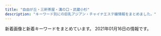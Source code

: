 ```yaml
---
title: "自由が丘・三軒茶屋・溝の口・武蔵小杉"
description: "キーワード別にの巨乳アジアン・チャイナエステ嬢情報をまとめました。"
---
```


新着画像と新着キーワードをまとめています。
2021年01月16日の情報です。

<DmmAffiliateIns />
<KeywordTable
  shops={
    [
    {
        "station": "\u81ea\u7531\u304c\u4e18\u99c5\u5357\u53e3",
        "img_links": [
            "http://ms-rlx.com/staff/milk/01.jpg",
            "http://ms-rlx.com/img/ttl_staff.png",
            "http://ms-rlx.com/staff/momo/01mb.jpg",
            "http://ms-rlx.com/img/access/road03.jpg",
            "http://ms-rlx.com/staff/sachan/01.jpg",
            "http://ms-rlx.com/img/youtube.jpg",
            "http://ms-rlx.com/img/ttl_tnew.png",
            "http://ms-rlx.com/pic/head.png",
            "http://ms-rlx.com/img/msgbtn.png",
            "http://ms-rlx.com/i/files/homeimg.jpg",
            "http://ms-rlx.com/staff/ruri/01mb.jpg",
            "http://ms-rlx.com/staff/momo/01.jpg",
            "http://ms-rlx.com/img/ttl_rec.png",
            "http://ms-rlx.com/img/ttl_concept.png",
            "http://ms-rlx.com/img/access/road01.jpg",
            "http://ms-rlx.com/staff/ringo/01.jpg",
            "http://ms-rlx.com/img/ttl_mobile.png",
            "http://ms-rlx.com/img/att.png",
            "http://ms-rlx.com/staff/ringo/01mb.jpg",
            "http://ms-rlx.com/staff/ruri/01.jpg",
            "http://ms-rlx.com/staff/sachan/01mb.jpg",
            "http://ms-rlx.com/img/access/road02.jpg",
            "http://ms-rlx.com/staff/milk/01mb.jpg"
        ],
        "url": "http://ms-rlx.com/",
        "name": "\u697d\u697d\u5c4b",
        "keywords": {
            "C": 14
        }
    },
    {
        "url": "http://yourroom.net/",
        "keywords": {},
        "name": "\u30b9\u30de\u30a4\u30eb",
        "station": "\u7b49\u3005\u529b\u99c5",
        "img_links": [
            "http://yourroom.net/images/saikai.png",
            "http://yourroom.net/photo/mini-yuki1.jpg",
            "http://yourroom.net/photo/yuki1.jpg",
            "http://yourroom.net/photo/mini-yui2.jpg",
            "http://yourroom.net/photo/mini-yuki2.jpg",
            "http://yourroom.net/photo/mini-maho1.jpg",
            "http://yourroom.net/photo/maho1.jpg",
            "http://yourroom.net/images/1s.jpg",
            "http://yourroom.net/photo/yui1.jpg",
            "http://yourroom.net/photo/mini-yui1.jpg",
            "http://yourroom.net/images/1.jpg"
        ]
    },
    {
        "name": "\u5fc3\u697d",
        "keywords": {
            "C": 2
        },
        "img_links": [
            "http://ms-shinraku.com/pic/head.jpg",
            "http://ms-shinraku.com/staff/mari/01.jpg",
            "http://ms-shinraku.com/img/ttl_staff.png",
            "http://ms-shinraku.com/staff/kanako/01.jpg",
            "http://ms-shinraku.com/staff/momoka/01.jpg",
            "http://ms-shinraku.com/staff/ran/01.jpg",
            "http://ms-shinraku.com/staff/yuki/01.jpg",
            "http://ms-shinraku.com/pic/topimg1.jpg",
            "http://ms-shinraku.com/i/files/homeimg.jpg",
            "http://ms-shinraku.com/pic/topimg2.jpg",
            "http://ms-shinraku.com/img/foot.png",
            "http://ms-shinraku.com/staff/ayumi/01.jpg"
        ],
        "station": "\u5b66\u82b8\u5927\u5b66\u99c5\u6771\u53e3",
        "url": "http://ms-shinraku.com/"
    },
    {
        "url": "http://b-berry.work/",
        "keywords": {},
        "name": "\u30d6\u30eb\u30fc\u30d9\u30ea\u30fc",
        "img_links": [
            "http://b-berry.work/images/ac1.jpg",
            "http://b-berry.work/images/rec2.jpg",
            "http://b-berry.work/images/3.jpg",
            "http://b-berry.work/staff/maya.jpg",
            "http://b-berry.work/images/sys.jpg",
            "http://b-berry.work/staff/yuri.jpg",
            "http://b-berry.work/staff/mona.jpg",
            "http://b-berry.work/images/s1.png",
            "http://b-berry.work/images/head.jpg",
            "http://b-berry.work/images/news.jpg",
            "http://b-berry.work/images/int1.jpg",
            "http://b-berry.work/images/rec1.jpg",
            "http://b-berry.work/img/maya1.jpg",
            "http://b-berry.work/images/staff_t.jpg",
            "http://b-berry.work/images/1.jpg",
            "http://b-berry.work/img/mona1.jpg",
            "http://b-berry.work/images/interior_t.jpg",
            "http://b-berry.work/img/yuri1.jpg",
            "http://b-berry.work/images/int2.jpg",
            "http://b-berry.work/images/2.jpg",
            "http://b-berry.work/images/ac2.jpg",
            "http://b-berry.work/images/tg.jpg"
        ],
        "station": "\u81ea\u7531\u304c\u4e18\u99c5\u5317\u53e3"
    },
    {
        "station": "\u5b66\u82b8\u5927\u5b66\u99c5\u6771\u53e3",
        "url": "http://in-esthe.com/you/",
        "keywords": {},
        "img_links": [
            "http://in-esthe.com/you/images/botton.jpg",
            "http://in-esthe.com/you/images/p-9.jpg",
            "http://in-esthe.com/you/images/p-7.jpg",
            "http://in-esthe.com/you/images/p-5.jpg",
            "http://cdn.dino-es.com/images/logo/468x60DinoEs.png",
            "http://in-esthe.com/you/images/mo.png",
            "http://in-esthe.com/you/images/p-3.jpg",
            "http://in-esthe.com/you/images/fla.jpg",
            "http://in-esthe.com/you/images/p-4.jpg",
            "http://in-esthe.com/you/images/p-8.jpg",
            "http://in-esthe.com/you/images/r-2.jpg",
            "http://in-esthe.com/you/images/p-0.jpg",
            "http://in-esthe.com/you/images/p-10.jpg",
            "http://in-esthe.com/you/images/p-11.jpg",
            "http://in-esthe.com/you/images/r-1.jpg"
        ],
        "name": "\u60a0"
    },
    {
        "url": "http://annex-jp.info/",
        "img_links": [
            "http://annex-jp.info/images/nana.jpg",
            "http://annex-jp.info/images/info.png",
            "http://annex-jp.info/images/yoho.jpg",
            "http://www.annex-jp.info/i/img/mari.jpg",
            "http://www.annex-jp.info/i/img/nana.jpg",
            "http://www.annex-jp.info/i/img/mayumi.jpg",
            "http://www.annex-jp.info/i/img/riri.jpg",
            "http://www.annex-jp.info/i/img/sayuri.jpg",
            "http://annex-jp.info/images/sayuri.jpg",
            "http://annex-jp.info/images/kp-info.jpg",
            "http://annex-jp.info/images/riri.jpg",
            "http://www.annex-jp.info/i/img/yoho.jpg",
            "http://annex-jp.info/images/mari.jpg",
            "http://annex-jp.info/images/mayumi.jpg"
        ],
        "keywords": {},
        "station": "\u81ea\u7531\u304c\u4e18\u99c5\u5317\u53e3",
        "name": "\u305f\u3093\u307d\u307d"
    },
    {
        "station": "\u4e09\u8ed2\u8336\u5c4b\u99c5\u5357\u53e3A",
        "name": "\u53f0\u6e7eSpa",
        "url": "http://www.spa.maesjp.com/",
        "keywords": {
            "87": 8,
            "91": 8,
            "88": 8,
            "E": 8,
            "85": 8,
            "D": 32,
            "86": 8
        },
        "img_links": [
            "http://www.spa.maesjp.com/images/m2.jpg",
            "http://www.spa.maesjp.com/images/s_pickup.png",
            "http://www.spa.maesjp.com/images/slider-img002.jpg",
            "http://www.spa.maesjp.com/images/slider-img001.jpg",
            "http://www.spa.maesjp.com/images/s_news.png",
            "http://www.spa.maesjp.com/files/004.jpg",
            "http://www.spa.maesjp.com/files/002.jpg",
            "http://www.spa.maesjp.com/images/s_top_therapist.png",
            "http://www.spa.maesjp.com/images/s_message.png",
            "http://www.spa.maesjp.com/images/m4.jpg",
            "http://www.spa.maesjp.com/images/m6.jpg",
            "http://www.spa.maesjp.com/files/005.jpg",
            "http://www.spa.maesjp.com/images/m3.jpg",
            "http://www.spa.maesjp.com/files/003.jpg",
            "http://www.spa.maesjp.com/files/001.jpg",
            "http://www.spa.maesjp.com/images/m1.jpg"
        ]
    },
    {
        "keywords": {
            "\u80f8": 1,
            "\u30bb\u30af\u30b7\u30fc": 1
        },
        "url": "http://www.hanaikada.masg.info/",
        "name": "\u82b1\u7b4f -\u306f\u306a\u3044\u304b\u3060-",
        "station": "\u4e8c\u5b50\u7389\u5ddd\u99c5\u897f\u53e3",
        "img_links": [
            "http://www.hanaikada.masg.info/images/top003.png",
            "http://www.hanaikada.masg.info/photo_news/upimg/795065ff41f22a3d42_0.jpg",
            "http://www.hanaikada.masg.info/images/nav-001.png",
            "http://www.hanaikada.masg.info/images/nav-006.png",
            "http://www.hanaikada.masg.info/files/002.jpg",
            "http://www.hanaikada.masg.info/files/007.jpg",
            "http://www.hanaikada.masg.info/images/top01.png",
            "http://www.hanaikada.masg.info/images/osusume01.png",
            "http://www.hanaikada.masg.info/photo_news/upimg/108215f82f974a7fed_0.jpg",
            "http://www.hanaikada.masg.info/files/004.jpg",
            "http://www.hanaikada.masg.info/images/tel.png",
            "http://www.hanaikada.masg.info/images/nav-002.png",
            "http://www.hanaikada.masg.info/images/nav-004.png",
            "http://www.hanaikada.masg.info/photo_news/upimg/108215f82f974a7fed_1.jpg",
            "http://www.hanaikada.masg.info/photo_news/upimg/919615fe051ff3aebe_0.jpg",
            "http://www.hanaikada.masg.info/photo_news/upimg/108215f82f974a7fed_2.jpg",
            "http://www.hanaikada.masg.info/images/nav-003.png",
            "http://www.hanaikada.masg.info/files/005.jpg",
            "http://www.hanaikada.masg.info/files/001.jpg",
            "http://www.hanaikada.masg.info/photo_news/upimg/196915fd72c6a20b48_0.jpg",
            "http://www.hanaikada.masg.info/files/008.jpg",
            "http://www.hanaikada.masg.info/files/003.jpg",
            "http://www.hanaikada.masg.info/images/nav-005.png",
            "http://www.hanaikada.masg.info/images/top02-left.png"
        ]
    },
    {
        "keywords": {
            "94": 4,
            "D": 3,
            "F": 4,
            "86": 1,
            "84": 2
        },
        "station": "\u7528\u8cc0\u99c5\u6771\u53e3",
        "url": "http://www.wqiowaz.site/",
        "name": "Sweet",
        "img_links": [
            "http://www.wqiowaz.site/uploads/201008/1-20100Q55403531.jpg",
            "http://www.wqiowaz.site/picture/call.png",
            "http://www.wqiowaz.site/uploads/200630/1-200630094K4325.jpg",
            "http://www.wqiowaz.site/uploads/201008/1-20100Q55522V7.jpg",
            "http://www.wqiowaz.site/picture/m-head01.jpg",
            "http://www.wqiowaz.site/uploads/201008/1-20100Q5550EL.jpg",
            "http://www.wqiowaz.site/uploads/200629/1-200629103104120.jpg",
            "http://www.wqiowaz.site/picture/foot01.jpg",
            "http://www.wqiowaz.site/picture/cam-01.jpg",
            "http://www.wqiowaz.site/picture/m-top003.jpg",
            "http://www.wqiowaz.site/uploads/200914/1-200914164443K1.jpg",
            "http://www.wqiowaz.site/uploads/200914/1-20091416442NT.jpg",
            "http://www.wqiowaz.site/uploads/200630/1-200630094H5294.jpg",
            "http://www.wqiowaz.site/uploads/200629/1-200629103204442.jpg",
            "http://www.wqiowaz.site/uploads/200629/1-200629103142X4.jpg",
            "http://www.wqiowaz.site/uploads/201008/1-20100Q5541T55.jpg",
            "http://www.wqiowaz.site/picture/m-top004.jpg"
        ]
    },
    {
        "img_links": [
            "http://www.jojo.mensnv.com/files/011-02.jpg",
            "http://www.jojo.mensnv.com/files/005.jpg",
            "http://www.jojo.mensnv.com/images/backlistbtn.png",
            "http://www.jojo.mensnv.com/files/010-02.jpg",
            "http://www.jojo.mensnv.com/files/002-03.jpg",
            "http://www.jojo.mensnv.com/files/001-03.jpg",
            "http://www.jojo.mensnv.com/files/009-02.jpg",
            "http://www.jojo.mensnv.com/files/007-03.jpg",
            "http://www.jojo.mensnv.com/files/005-03.jpg",
            "http://www.jojo.mensnv.com/files/007-02.jpg",
            "http://www.jojo.mensnv.com/files/013-02.jpg",
            "http://www.jojo.mensnv.com/images/slider/03.jpg",
            "http://www.jojo.mensnv.com/files/010-03.jpg",
            "http://www.jojo.mensnv.com/files/006-03.jpg",
            "http://www.jojo.mensnv.com/files/014-03.jpg",
            "http://www.jojo.mensnv.com/images/slider/01.jpg",
            "http://www.jojo.mensnv.com/files/011.jpg",
            "http://www.jojo.mensnv.com/files/009.jpg",
            "http://www.jojo.mensnv.com/files/001.jpg",
            "http://www.jojo.mensnv.com/files/011-03.jpg",
            "http://www.jojo.mensnv.com/files/003.jpg",
            "http://www.jojo.mensnv.com/images/slider/02.jpg",
            "http://www.jojo.mensnv.com/files/014-02.jpg",
            "http://www.jojo.mensnv.com/files/014.jpg",
            "http://www.jojo.mensnv.com/files/004-03.jpg",
            "http://www.jojo.mensnv.com/images/showCover.png",
            "http://www.jojo.mensnv.com/files/003-02.jpg",
            "http://www.jojo.mensnv.com/files/003-03.jpg",
            "http://www.jojo.mensnv.com/files/013.jpg",
            "http://www.jojo.mensnv.com/files/002-02.jpg",
            "http://www.jojo.mensnv.com/images/tel.png",
            "http://www.jojo.mensnv.com/files/013-03.jpg",
            "http://www.jojo.mensnv.com/files/004-02.jpg",
            "http://www.jojo.mensnv.com/files/007.jpg",
            "http://www.jojo.mensnv.com/files/012.jpg",
            "http://www.jojo.mensnv.com/files/012-03.jpg",
            "http://www.jojo.mensnv.com/files/010.jpg",
            "http://www.jojo.mensnv.com/images/mobile.jpg",
            "http://www.jojo.mensnv.com/files/009-03.jpg",
            "http://www.jojo.mensnv.com/files/012-02.jpg",
            "http://www.jojo.mensnv.com/files/004.jpg",
            "http://www.jojo.mensnv.com/files/005-02.jpg",
            "http://www.jojo.mensnv.com/files/006.jpg",
            "http://www.jojo.mensnv.com/files/002.jpg",
            "http://www.jojo.mensnv.com/files/001-02.jpg",
            "http://www.jojo.mensnv.com/images/coverGirlParts.png",
            "http://www.jojo.mensnv.com/files/006-02.jpg"
        ],
        "url": "http://www.jojo.mensnv.com/",
        "keywords": {
            "D": 18,
            "\u30bb\u30af\u30b7\u30fc": 1,
            "84": 6,
            "86": 12,
            "85": 9,
            "C": 3,
            "88": 3
        },
        "name": "JoJo",
        "station": "\u4e09\u8ed2\u8336\u5c4b\u99c5\u5357\u53e3"
    },
    {
        "name": "Clair \uff5e\u30af\u30ec\u30fc\u30eb\uff5e",
        "keywords": {
            "C": 4,
            "E": 2,
            "D": 4
        },
        "url": "http://clair.work/",
        "station": "\u5b66\u82b8\u5927\u5b66\u99c5\u897f\u53e3",
        "img_links": [
            "http://clair.work/images/recruit/nagare_06.png",
            "http://clair.work/staff/humi2.jpg",
            "http://clair.work/staff/humi1.jpg",
            "http://clair.work/images/mainvisual_02_s.jpg",
            "http://clair.work/images/mainvisual_01_s.jpg",
            "http://clair.work/images/mainvisual_02.jpg",
            "http://clair.work/images/recruit/message_03.png",
            "http://clair.work/images/head_therapist.jpg",
            "http://clair.work/images/recruit/nagare_07.png",
            "http://clair.work/images/recruit/point_03.png",
            "http://clair.work/images/icon_ranking_02.png",
            "http://clair.work/images/recruit/req_03.jpg",
            "http://clair.work/images/recruit/point_07.png",
            "http://clair.work/images/icon_new.png",
            "http://clair.work/images/trigger.jpg",
            "http://clair.work/images/recruit/point_08.png",
            "http://clair.work/images/no_image.jpg",
            "http://clair.work/staff/ayaka1.jpg",
            "http://clair.work/images/head_interior.jpg",
            "http://clair.work/staff/mayu1.jpg",
            "http://clair.work/staff/yua1.jpg",
            "http://clair.work/images/icon_ranking_05.png",
            "http://clair.work/images/recruit/point_05.png",
            "http://clair.work/images/icon_ranking_01.png",
            "http://clair.work/staff/kasumi1.jpg",
            "http://clair.work/images/recruit/nagare_01.jpg",
            "http://clair.work/images/recruit/point_04.png",
            "http://clair.work/images/recruit/nagare_05.png",
            "http://clair.work/images/recruit/point_06.png",
            "http://clair.work/images/mainvisual_01.jpg",
            "http://clair.work/images/sw_tel.png",
            "http://clair.work/images/recruit/point_09.png",
            "http://clair.work/images/recruit/nagare_02.jpg",
            "http://clair.work/images/recruit/nagare_03.jpg",
            "http://clair.work/images/sw_home.png",
            "http://clair.work/images/recruit/sp_mainvisual.jpg",
            "http://clair.work/images/icon_ranking_03.png",
            "http://clair.work/images/icon_ranking_04.png"
        ]
    },
    {
        "keywords": {
            "C": 1,
            "86": 2,
            "85": 1
        },
        "station": "\u4e8c\u5b50\u7389\u5ddd\u99c5\u6771\u53e3",
        "name": "\u604b\u4eba",
        "url": "http://koibito.ies.bz/",
        "img_links": [
            "http://koibito.ies.bz/images/s_staff1.png",
            "http://koibito.ies.bz/images/room4.jpg",
            "http://koibito.ies.bz/images/no2.png",
            "http://koibito.ies.bz/images/s_staff.png",
            "http://koibito.ies.bz/images/s_ranking.png",
            "http://koibito.ies.bz/images/no1.png",
            "http://koibito.ies.bz/images/room3.jpg",
            "http://koibito.ies.bz/images/top.png",
            "http://koibito.ies.bz/images/s_news.png",
            "http://koibito.ies.bz/photos/sites/69/2018/10/201810150304491.jpg",
            "http://koibito.ies.bz/images/info.jpg",
            "http://koibito.ies.bz/images/room1.jpg",
            "http://koibito.ies.bz/images/link.jpg",
            "http://koibito.ies.bz/images/mobile.jpg",
            "http://koibito.ies.bz/photos/sites/69/2018/10/2018100214220989.jpg",
            "http://koibito.ies.bz/images/s_pick.jpg",
            "http://koibito.ies.bz/photos/sites/69/2018/10/2018100214242547.jpg",
            "http://koibito.ies.bz/images/new.jpg",
            "http://koibito.ies.bz/images/room2.jpg"
        ]
    },
    {
        "url": "http://www.sakura.esraku.com/",
        "name": "\u685c",
        "station": "\u90fd\u7acb\u5927\u5b66\u99c5",
        "img_links": [
            "http://www.sakura.esraku.com/files/009.jpg",
            "http://www.sakura.esraku.com/files/006.jpg",
            "http://www.sakura.esraku.com/files/004.jpg",
            "http://www.sakura.esraku.com/images/s_staff.jpg",
            "http://www.sakura.esraku.com/photo_news/upimg/508775f63081046140_0.jpg",
            "http://www.sakura.esraku.com/images/lineyoyaku.jpg",
            "http://www.sakura.esraku.com/photo_news/upimg/192295fbde78dddd71_0.jpg",
            "http://www.sakura.esraku.com/files/003.jpg",
            "http://www.sakura.esraku.com/files/008.jpg",
            "http://www.sakura.esraku.com/files/002.jpg",
            "http://www.sakura.esraku.com/images/s_link.jpg",
            "http://www.sakura.esraku.com/photo_news/upimg/921745f718627cc259_0.jpg",
            "http://www.sakura.esraku.com/files/007.jpg",
            "http://www.sakura.esraku.com/files/001.jpg",
            "http://www.sakura.esraku.com/photo_news/upimg/282545f76dfd1996d7_0.jpg",
            "http://www.sakura.esraku.com/photo_news/upimg/221315f853e86bfad8_0.jpg",
            "http://www.sakura.esraku.com/images/mobile.jpg",
            "http://www.sakura.esraku.com/images/top.png",
            "http://www.sakura.esraku.com/files/005.jpg"
        ],
        "keywords": {
            "87": 12,
            "D": 14,
            "\u30bb\u30af\u30b7\u30fc": 1,
            "C": 21
        }
    },
    {
        "img_links": [
            "https://fy.uouono.com/wp-content/themes/este/img/top-img01b.png",
            "https://fy.uouono.com/wp-content/uploads/2020/12/11foryou.jpg",
            "https://fy.uouono.com/wp-content/uploads/2019/06/098765easforyou.jpg",
            "https://fy.uouono.com/wp-content/uploads/2019/06/098765resdaxfforyou.jpg",
            "https://fy.uouono.com/wp-content/uploads/2020/10/09uiyharumo.jpg",
            "https://fy.uouono.com/wp-content/themes/este/img/top-img02.png",
            "https://fy.uouono.com/wp-content/themes/este/img/tel_header.png",
            "https://fy.uouono.com/wp-content/themes/este/img/call.png",
            "https://fy.uouono.com/wp-content/uploads/2020/10/21349876harumo.jpg",
            "https://fy.uouono.com/wp-content/uploads/2020/01/90897tyrdfforyou.jpg",
            "https://fy.uouono.com/wp-content/themes/este/img/1.jpg",
            "https://fy.uouono.com/wp-content/themes/este/img/4.jpg",
            "https://fy.uouono.com/wp-content/themes/este/img/top-img04.png",
            "https://fy.uouono.com/wp-content/uploads/2020/12/09foryou.jpg",
            "https://fy.uouono.com/wp-content/uploads/2020/10/ff-foryou.jpg",
            "https://fy.uouono.com/wp-content/uploads/2019/06/asayou.jpg",
            "https://fy.uouono.com/wp-content/themes/este/img/3.jpg",
            "https://fy.uouono.com/wp-content/themes/este/img/top-img01.png",
            "https://fy.uouono.com/wp-content/uploads/2019/06/oijhg9876rforyou.jpg",
            "https://fy.uouono.com/wp-content/themes/este/img/top-img01a.png",
            "https://fy.uouono.com/wp-content/uploads/2019/12/00harumo.jpg",
            "https://fy.uouono.com/wp-content/uploads/2020/12/1foryou.jpg",
            "https://fy.uouono.com/wp-content/uploads/2020/01/diouygforyou.jpg",
            "https://fy.uouono.com/wp-content/themes/este/img/2.jpg",
            "https://fy.uouono.com/wp-content/themes/este/img/tel_footer.png"
        ],
        "station": "\u4e8c\u5b50\u7389\u5ddd\u99c5",
        "name": "For You",
        "keywords": {
            "E": 12,
            "D": 30
        },
        "url": "https://fy.uouono.com"
    },
    {
        "url": "http://treat-msg.com/",
        "img_links": [
            "http://treat-msg.com/staff/kaori/01.jpg",
            "http://treat-msg.com/img/shop/msg.png",
            "http://treat-msg.com/img/access/road3.jpg",
            "http://treat-msg.com/staff/miyo/01.jpg",
            "http://treat-msg.com/img/access/roaddm.png",
            "http://treat-msg.com/img/foot.png",
            "http://treat-msg.com/img/ttl_staff.jpg",
            "http://treat-msg.com/img/mainhd.jpg",
            "http://treat-msg.com/img/access/road1.jpg",
            "http://treat-msg.com/staff/noa/01mb.jpg",
            "http://treat-msg.com/staff/saki/01mb.jpg",
            "http://treat-msg.com/staff/riri/01.jpg",
            "http://treat-msg.com/staff/mei/01mb.jpg",
            "http://treat-msg.com/img/access/road4.jpg",
            "http://treat-msg.com/img/access/road5.jpg",
            "http://treat-msg.com/staff/mei/01.jpg",
            "http://treat-msg.com/pic/corona.jpg",
            "http://treat-msg.com/staff/chinatu/01mb.jpg",
            "http://treat-msg.com/img/access/road6.jpg",
            "http://treat-msg.com/staff/noa/01.jpg",
            "http://treat-msg.com/img/head.png",
            "http://treat-msg.com/staff/miyo/01mb.jpg",
            "http://treat-msg.com/staff/riri/01mb.jpg",
            "http://treat-msg.com/staff/chinatu/01.jpg",
            "http://treat-msg.com/staff/rumi/01.jpg",
            "http://treat-msg.com/staff/saki/01.jpg",
            "http://treat-msg.com/img/mainft.jpg",
            "http://treat-msg.com/staff/kaori/01mb.jpg",
            "http://treat-msg.com/img/access/road2.jpg",
            "http://treat-msg.com/staff/rumi/01mb.jpg"
        ],
        "station": "\u99d2\u6ca2\u5927\u5b66\u99c5\u99d2\u6ca2\u516c\u5712\u53e3",
        "keywords": {},
        "name": "\u5b89\u5fc3\u5802"
    },
    {
        "url": "http://www.es-flower.link/",
        "station": "\u81ea\u7531\u304c\u4e18\u99c5\u5317\u53e3",
        "name": "\u6625\u306e\u604b",
        "img_links": [
            "http://www.es-flower.link/sp/images/pc.jpg",
            "http://www.es-flower.link/images/news.jpg",
            "http://www.es-flower.link/sp/images/sisu.jpg",
            "http://www.es-flower.link/images/interior_t.jpg",
            "http://www.es-flower.link/sp/images/head.png",
            "http://www.es-flower.link/images/int1.png",
            "http://www.es-flower.link/images/int2.png",
            "http://www.es-flower.link/sp/images/newsb.png",
            "http://www.es-flower.link/sp/menu/top.jpg",
            "http://www.es-flower.link/sp/images/int1.jpg",
            "http://www.es-flower.link/img/nene1.jpg",
            "http://www.es-flower.link/sp/img/huyumi1.jpg",
            "http://www.es-flower.link/img/koyuki1.jpg",
            "http://www.es-flower.link/sp/images/int2.jpg",
            "http://www.es-flower.link/sp/images/sys2.jpg",
            "http://www.es-flower.link/sp/images/6.jpg",
            "http://www.es-flower.link/images/5.jpg",
            "http://www.es-flower.link/sp/images/3.jpg",
            "http://www.es-flower.link/sp/images/time.jpg",
            "http://www.es-flower.link/img/mizuki1.jpg",
            "http://www.es-flower.link/images/1.jpg",
            "http://www.es-flower.link/img/yume1.jpg",
            "http://www.es-flower.link/sp/images/top.jpg",
            "http://www.es-flower.link/images/6.jpg",
            "http://www.es-flower.link/sp/images/rec2.jpg",
            "http://www.es-flower.link/sp/images/5.jpg",
            "http://www.es-flower.link/images/2.jpg",
            "http://www.es-flower.link/sp/images/4.jpg",
            "http://www.es-flower.link/sp/menu/interior.jpg",
            "http://www.es-flower.link/images/mobile.jpg",
            "http://www.es-flower.link/sp/images/news.jpg",
            "http://www.es-flower.link/sp/img/yume1.jpg",
            "http://www.es-flower.link/sp/img/koyuki1.jpg",
            "http://www.es-flower.link/sp/images/2.jpg",
            "http://www.es-flower.link/sp/menu/staff.jpg",
            "http://www.es-flower.link/sp/images/footer.jpg",
            "http://www.es-flower.link/sp/images/interior_t.jpg",
            "http://www.es-flower.link/images/head.jpg",
            "http://www.es-flower.link/images/3.jpg",
            "http://www.es-flower.link/sp/images/tel.jpg",
            "http://www.es-flower.link/sp/img/mizuki1.jpg",
            "http://www.es-flower.link/img/huyumi1.jpg",
            "http://www.es-flower.link/images/staff_t.jpg",
            "http://www.es-flower.link/sp/images/staff_t.jpg",
            "http://www.es-flower.link/sp/img/arisa1.jpg",
            "http://www.es-flower.link/sp/images/rec1.jpg",
            "http://www.es-flower.link/images/ta.jpg",
            "http://www.es-flower.link/sp/img/nene1.jpg",
            "http://www.es-flower.link/sp/images/1.jpg",
            "http://www.es-flower.link/images/info.jpg",
            "http://www.es-flower.link/img/arisa1.jpg",
            "http://www.es-flower.link/sp/images/sisu_t.jpg",
            "http://www.es-flower.link/images/4.jpg",
            "http://www.es-flower.link/images/sm.jpg",
            "http://www.es-flower.link/sp/images/rec3.jpg",
            "http://www.es-flower.link/sp/images/ac1.jpg",
            "http://www.es-flower.link/images/rec2.jpg",
            "http://www.es-flower.link/sp/images/sys3.jpg",
            "http://www.es-flower.link/sp/images/sys1.jpg",
            "http://www.es-flower.link/images/sys.png",
            "http://www.es-flower.link/images/rec1.png"
        ],
        "keywords": {}
    },
    {
        "img_links": [
            "http://relaxation-soil.net/photo/mini-anna3.jpg",
            "http://relaxation-soil.net/images/saikai.png",
            "http://relaxation-soil.net/photo/yuyu4.jpg",
            "http://relaxation-soil.net/images/1.jpg",
            "http://relaxation-soil.net/photo/mini-newgirl2.jpg",
            "http://relaxation-soil.net/photo/mini-yuyu3.jpg",
            "http://relaxation-soil.net/photo/mini-yuyu4.jpg",
            "http://relaxation-soil.net/images/1s.jpg",
            "http://relaxation-soil.net/photo/mini-rie2.jpg",
            "http://relaxation-soil.net/photo/anna1.jpg",
            "http://relaxation-soil.net/photo/rie1.jpg",
            "http://relaxation-soil.net/photo/mini-anna1.jpg",
            "http://relaxation-soil.net/photo/mini-newgirl3.jpg",
            "http://relaxation-soil.net/photo/mini-newgirl1.jpg",
            "http://relaxation-soil.net/photo/mini-rie1.jpg"
        ],
        "station": "\u4e0a\u91ce\u6bdb\u99c5",
        "name": "\u30bd\u30a4\u30eb",
        "url": "http://relaxation-soil.net/",
        "keywords": {}
    },
    {
        "station": "\u5927\u5ca1\u5c71\u99c5",
        "img_links": [
            "http://www.miyuki.es-relax.info/images/info2.jpg",
            "http://www.miyuki.es-relax.info/images/sp03.jpg",
            "http://www.miyuki.es-relax.info/gals/yuki1.jpg",
            "http://www.miyuki.es-relax.info/gals/nana1.jpg",
            "http://www.miyuki.es-relax.info/images/info4.jpg",
            "http://www.miyuki.es-relax.info/images/sp01.jpg",
            "http://www.miyuki.es-relax.info/images/sp02.jpg",
            "http://www.miyuki.es-relax.info/gals/yuri1.jpg",
            "http://www.miyuki.es-relax.info/images/info3.jpg",
            "http://www.miyuki.es-relax.info/images/info1.jpg",
            "http://www.miyuki.es-relax.info/images/kp01.jpg",
            "http://www.miyuki.es-relax.info/images/yoyaku.png"
        ],
        "url": "http://www.miyuki.es-relax.info/",
        "name": "\u30de\u30c3\u30b5\u30fc\u30b8\u306e\u66d9",
        "keywords": {}
    },
    {
        "name": "\u697d\u3057\u3044",
        "station": "\u4e8c\u5b50\u7389\u5ddd\u99c5\u897f\u53e3",
        "url": "http://tanoshii.jpn.mn/",
        "img_links": [
            "http://tanoshii.jpn.mn/photos/sites/76/2020/08/2020082903370364.jpg",
            "http://tanoshii.jpn.mn/photos/sites/76/2020/09/2020090800560727.jpg",
            "http://tanoshii.jpn.mn/images/side_tel.jpg",
            "http://tanoshii.jpn.mn/images/link_nav05.jpg",
            "http://tanoshii.jpn.mn/photos/sites/76/2020/12/202012060340027.jpg",
            "http://tanoshii.jpn.mn/images/info2.jpg",
            "http://tanoshii.jpn.mn/photos/sites/76/2020/12/2020120904441346.jpg",
            "http://tanoshii.jpn.mn/photos/sites/76/2020/11/2020111603281212.jpg",
            "http://tanoshii.jpn.mn/images/top.png",
            "http://tanoshii.jpn.mn/images/info3.jpg",
            "http://tanoshii.jpn.mn/photos/sites/76/2020/03/202003280333063.jpg",
            "http://tanoshii.jpn.mn/photos/sites/76/2019/12/2019121409132141.jpg",
            "http://tanoshii.jpn.mn/images/link_nav07.jpg",
            "http://tanoshii.jpn.mn/images/sp_top.jpg",
            "http://tanoshii.jpn.mn/images/top_slider01.jpg",
            "http://tanoshii.jpn.mn/photos/sites/76/2020/08/2020081201584255.jpg",
            "http://tanoshii.jpn.mn/photos/sites/76/2020/01/2020012603560666.jpg",
            "http://tanoshii.jpn.mn/photos/sites/76/2020/01/2020011710434680.jpg",
            "http://tanoshii.jpn.mn/photos/sites/76/2020/09/2020092006290275.jpg",
            "http://tanoshii.jpn.mn/photos/sites/76/2020/12/2020120901212835.jpg",
            "http://tanoshii.jpn.mn/photos/sites/76/2020/02/2020020601144618.jpg",
            "http://tanoshii.jpn.mn/images/top_slider02.jpg",
            "http://tanoshii.jpn.mn/photos/sites/76/2020/03/202003090333270.jpg",
            "http://tanoshii.jpn.mn/photos/sites/76/2019/12/2019121409132234.jpg",
            "http://tanoshii.jpn.mn/images/side_mobile.jpg",
            "http://tanoshii.jpn.mn/photos/sites/76/2020/12/2020122205012857.jpg",
            "http://tanoshii.jpn.mn/images/side_link.jpg",
            "http://tanoshii.jpn.mn/photos/sites/76/2020/01/2020010206122496.jpg",
            "http://tanoshii.jpn.mn/photos/sites/76/2020/09/2020090803135392.jpg",
            "http://tanoshii.jpn.mn/photos/sites/76/2019/12/2019121409132124.jpg",
            "http://tanoshii.jpn.mn/photos/sites/76/2020/11/2020112902000038.jpg",
            "http://tanoshii.jpn.mn/photos/sites/76/2020/08/2020080507421162.jpg",
            "http://tanoshii.jpn.mn/photos/sites/76/2020/03/2020032803325898.jpg",
            "http://tanoshii.jpn.mn/photos/sites/76/2020/02/2020022603283463.jpg",
            "http://tanoshii.jpn.mn/photos/sites/76/2020/01/2020012908322311.jpg",
            "http://tanoshii.jpn.mn/photos/sites/76/2020/12/2020122501502779.jpg",
            "http://tanoshii.jpn.mn/photos/sites/76/2020/01/2020011207465354.jpg",
            "http://tanoshii.jpn.mn/photos/sites/76/2020/05/2020051702011714.jpg",
            "http://tanoshii.jpn.mn/photos/sites/76/2021/01/2021010305174759.jpg",
            "http://tanoshii.jpn.mn/images/info1.jpg",
            "http://tanoshii.jpn.mn/photos/sites/76/2020/06/2020061605184178.jpg",
            "http://tanoshii.jpn.mn/photos/sites/76/2020/04/2020041703571830.jpg",
            "http://tanoshii.jpn.mn/photos/sites/76/2020/12/202012240922577.jpg",
            "http://tanoshii.jpn.mn/photos/sites/76/2020/09/2020093003412655.jpg",
            "http://tanoshii.jpn.mn/photos/sites/76/2020/01/2020010206122380.jpg",
            "http://tanoshii.jpn.mn/photos/sites/76/2019/12/2019121409131966.jpg",
            "http://tanoshii.jpn.mn/photos/sites/76/2020/07/2020071004194210.jpg",
            "http://tanoshii.jpn.mn/photos/sites/76/2019/12/2019121409132447.jpg",
            "http://tanoshii.jpn.mn/images/link_nav02.jpg",
            "http://tanoshii.jpn.mn/images/link_nav04.jpg",
            "http://tanoshii.jpn.mn/images/ico01.png",
            "http://tanoshii.jpn.mn/photos/sites/76/2020/02/2020022603284068.jpg",
            "http://tanoshii.jpn.mn/photos/sites/76/2020/09/2020090307211283.jpg",
            "http://tanoshii.jpn.mn/images/link_nav03.jpg",
            "http://tanoshii.jpn.mn/photos/sites/76/2019/12/201912140913237.jpg",
            "http://tanoshii.jpn.mn/photos/sites/76/2021/01/2021011304145677.jpg",
            "http://tanoshii.jpn.mn/photos/sites/76/2020/04/2020040401245819.jpg",
            "http://tanoshii.jpn.mn/photos/sites/76/2019/12/201912280133413.jpg",
            "http://tanoshii.jpn.mn/images/link_nav01.jpg",
            "http://tanoshii.jpn.mn/photos/sites/76/2020/12/2020120904423083.jpg",
            "http://tanoshii.jpn.mn/photos/sites/76/2020/05/2020052603000345.jpg",
            "http://tanoshii.jpn.mn/photos/sites/76/2020/06/2020060701410487.jpg",
            "http://tanoshii.jpn.mn/photos/sites/76/2020/06/2020061605184059.jpg",
            "http://tanoshii.jpn.mn/photos/sites/76/2020/07/2020071004330148.jpg",
            "http://tanoshii.jpn.mn/photos/sites/76/2020/09/2020093003412015.jpg",
            "http://tanoshii.jpn.mn/photos/sites/76/2020/10/2020101305315556.jpg",
            "http://tanoshii.jpn.mn/images/link_nav06.jpg",
            "http://tanoshii.jpn.mn/photos/sites/76/2020/05/2020051702012070.jpg",
            "http://tanoshii.jpn.mn/photos/sites/76/2020/10/2020102803545189.jpg",
            "http://tanoshii.jpn.mn/photos/sites/76/2020/11/2020110307113062.jpg",
            "http://tanoshii.jpn.mn/photos/sites/76/2020/12/2020121807285563.jpg",
            "http://tanoshii.jpn.mn/photos/sites/76/2021/01/2021011304151051.jpg",
            "http://tanoshii.jpn.mn/photos/sites/76/2020/11/2020112407093420.jpg"
        ],
        "keywords": {
            "89": 1,
            "82": 2,
            "D": 14,
            "C": 8,
            "88": 3,
            "87": 9,
            "86": 6,
            "83": 3,
            "85": 5,
            "93": 1,
            "84": 3,
            "E": 11
        }
    },
    {
        "name": "\u661f\u306e\u8f1d\u304d",
        "img_links": [
            "http://kagayaki.jpn.cm/photos/sites/35/2016/09/637893871729784570.jpg",
            "http://kagayaki.jpn.cm/photos/sites/35/2019/09/2019092518230998.jpg",
            "http://kagayaki.jpn.cm/images/staff_line.png",
            "http://kagayaki.jpn.cm/images/mobile.jpg",
            "http://kagayaki.jpn.cm/images/room2.jpg",
            "http://kagayaki.jpn.cm/images/bj3.png",
            "http://kagayaki.jpn.cm/images/room3.jpg",
            "http://kagayaki.jpn.cm/photos/sites/35/2016/11/12.jpg",
            "http://kagayaki.jpn.cm/photos/sites/35/2020/10/2020100418535814.jpg",
            "http://kagayaki.jpn.cm/images/room6.jpg",
            "http://kagayaki.jpn.cm/photos/sites/35/2016/11/1.jpg",
            "http://kagayaki.jpn.cm/images/room1.jpg",
            "http://kagayaki.jpn.cm/images/room4.jpg",
            "http://kagayaki.jpn.cm/photos/sites/35/2016/11/11.jpg",
            "http://kagayaki.jpn.cm/photos/sites/35/2016/08/staff3.jpg",
            "http://kagayaki.jpn.cm/images/end1.jpg",
            "http://kagayaki.jpn.cm/photos/sites/35/2016/08/staff32.jpg",
            "http://kagayaki.jpn.cm/images/mobile2.jpg",
            "http://kagayaki.jpn.cm/images/girl-z2.jpg",
            "http://kagayaki.jpn.cm/images/staff0.jpg",
            "http://kagayaki.jpn.cm/images/room5.jpg",
            "http://kagayaki.jpn.cm/images/top.jpg",
            "http://kagayaki.jpn.cm/images/girl-z1.jpg",
            "http://kagayaki.jpn.cm/photos/sites/35/2017/11/2017110107513579.jpg"
        ],
        "url": "http://kagayaki.jpn.cm/",
        "keywords": {
            "E": 1,
            "C": 17,
            "84": 1,
            "D": 6,
            "86": 5,
            "87": 2
        },
        "station": "\u4e09\u8ed2\u8336\u5c4b\u99c5\u5317\u53e3"
    },
    {
        "keywords": {
            "87": 1,
            "C": 2,
            "85": 2,
            "86": 2,
            "D": 3
        },
        "name": "\u30d6\u30ea\u30ea\u30a2\u30f3\u30b9",
        "img_links": [
            "http://www.brilliance.mesthe.com/files/001-03.jpg",
            "http://www.brilliance.mesthe.com/files/005-02.jpg",
            "http://www.brilliance.mesthe.com/files/003-02.jpg",
            "http://www.brilliance.mesthe.com/files/004-03.jpg",
            "http://www.brilliance.mesthe.com/files/004.jpg",
            "http://www.brilliance.mesthe.com/files/001-02.jpg",
            "http://www.brilliance.mesthe.com/images/zi_staff.png",
            "http://www.brilliance.mesthe.com/files/002.jpg",
            "http://www.brilliance.mesthe.com/images/infotiao1.jpg",
            "http://www.brilliance.mesthe.com/files/003-03.jpg",
            "http://www.brilliance.mesthe.com/files/003.jpg",
            "http://www.brilliance.mesthe.com/images/s1.jpg",
            "http://www.brilliance.mesthe.com/images/new1.png",
            "http://www.brilliance.mesthe.com/images/main_top.png",
            "http://www.brilliance.mesthe.com/files/001.jpg",
            "http://www.brilliance.mesthe.com/images/s3.jpg",
            "http://www.brilliance.mesthe.com/images/shop/shop01.jpg",
            "http://www.brilliance.mesthe.com/files/005.jpg",
            "http://www.brilliance.mesthe.com/images/main_bottom.png",
            "http://www.brilliance.mesthe.com/images/pick.png",
            "http://www.brilliance.mesthe.com/images/s2.jpg",
            "http://www.brilliance.mesthe.com/files/002-03.jpg",
            "http://www.brilliance.mesthe.com/images/xian.png",
            "http://www.brilliance.mesthe.com/images/shop/shop02.jpg",
            "http://www.brilliance.mesthe.com/images/maga.jpg",
            "http://www.brilliance.mesthe.com/images/tel.png",
            "http://www.brilliance.mesthe.com/images/service.png",
            "http://www.brilliance.mesthe.com/files/002-02.jpg",
            "http://www.brilliance.mesthe.com/images/zi_massage.png",
            "http://www.brilliance.mesthe.com/files/005-03.jpg",
            "http://www.brilliance.mesthe.com/images/new3.png",
            "http://www.brilliance.mesthe.com/files/004-02.jpg",
            "http://www.brilliance.mesthe.com/images/shop/shop04.jpg",
            "http://www.brilliance.mesthe.com/images/shop/shop03.jpg"
        ],
        "station": "\u4e09\u8ed2\u8336\u5c4b\u99c5\u4e16\u7530\u8c37\u901a\u308a\u53e3",
        "url": "http://www.brilliance.mesthe.com/"
    }
]
}
/>
<DmmAffiliateScript />
